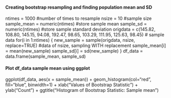 
#### Creating bootstrap resampling and finding population mean and SD

ntimes = 1000  #number of times to resample
nsize = 10     #sample size
sample_mean = numeric(ntimes)  #store sample mean
sample_sd = numeric(ntimes)    #store sample standard deviation
origdata = c(145.82,  108.80, 145.15, 94.08,  192.47, 98.65,  103.29, 111.95, 125.63, 98.45) # sample data
for(i in 1:ntimes)
{   new_sample = sample(origdata, nsize, replace=TRUE)  #data of nsize, sampling WITH replacement
    sample_mean[i] = mean(new_sample)
        sample_sd[i] = sd(new_sample) 
}
df_data = data.frame(sample_mean, sample_sd)

#### Plot df_data  sample mean using ggplot 

ggplot(df_data, aes(x = sample_mean)) + geom_histogram(col="red", fill="blue", binwidth=1) + xlab("Values of Bootstrap Statistic") + ylab("Count") + ggtitle("Histogram of Bootstrap Statistic: Sample mean")
